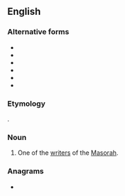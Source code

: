 ==English==

===Alternative forms===
* {{l|en|Massorete}}
* {{l|en|Masoret}}
* {{l|en|Masorite}}
* {{l|en|Massorite}}
* {{l|en|masorete}}
* {{l|en|massorete}}

===Etymology===
{{back-formation|en|Masoretic}}.

===Noun===
{{en-noun}}

# One of the [[writer]]s of the [[Masorah]].

===Anagrams===
* {{anagrams|en|a=aeemorst|tearsome}}